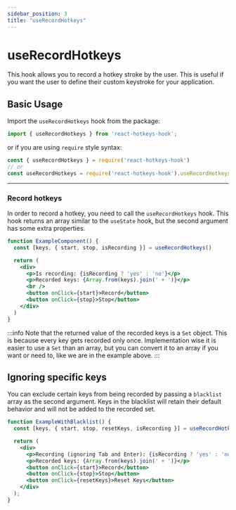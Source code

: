 ```yaml
---
sidebar_position: 3
title: "useRecordHotkeys"
---
```


# useRecordHotkeys

This hook allows you to record a hotkey stroke by the user. This is useful if you want the user to define their custom
keystroke for your application.

## Basic Usage

Import the `useRecordHotkeys` hook from the package:

```js
import { useRecordHotkeys } from 'react-hotkeys-hook';
```

or if you are using `require` style syntax:

```js
const { useRecordHotkeys } = require('react-hotkeys-hook')
// or
const useRecordHotkeys = require('react-hotkeys-hook').useRecordHotkeys
```

***

### Record hotkeys

In order to record a hotkey, you need to call the `useRecordHotkeys` hook. This hook returns an array similar to the `useState`
hook, but the second argument has some extra properties.

```jsx live
function ExampleComponent() {
  const [keys, { start, stop, isRecording }] = useRecordHotkeys()

  return (
    <div>
      <p>Is recording: {isRecording ? 'yes' : 'no'}</p>
      <p>Recorded keys: {Array.from(keys).join(' + ')}</p>
      <br />
      <button onClick={start}>Record</button>
      <button onClick={stop}>Stop</button>
    </div>
  )
}
```

:::info
Note that the returned value of the recorded keys is a `Set` object. This is because every key gets recorded only once.
Implementation wise it is easier to use a `Set` than an array, but you can convert it to an array if you want or need to,
like we are in the example above.
:::

## Ignoring specific keys

You can exclude certain keys from being recorded by passing a `blacklist` array as the second argument. Keys in the blacklist will retain their default behavior and will not be added to the recorded set.

```jsx live
function ExampleWithBlacklist() {
  const [keys, { start, stop, resetKeys, isRecording }] = useRecordHotkeys(false, ['tab', 'enter']);

  return (
    <div>
      <p>Recording (ignoring Tab and Enter): {isRecording ? 'yes' : 'no'}</p>
      <p>Recorded keys: {Array.from(keys).join(' + ')}</p>
      <button onClick={start}>Record</button>
      <button onClick={stop}>Stop</button>
      <button onClick={resetKeys}>Reset Keys</button>
    </div>
  );
}
```
